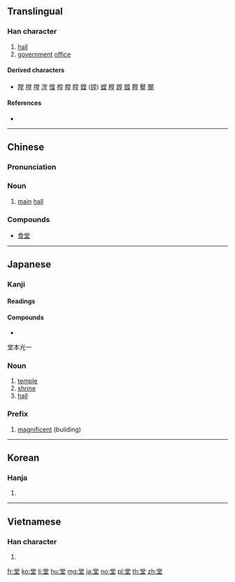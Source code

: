 ==Translingual==
{{Han etyl}}

===Han character===
{{Han char|rn=32|rad=土|as=08|sn=11|four=90104|canj=FBRG|ids=⿱尚土}}

# [[hall]]
# [[government]] [[office]]

====Derived characters====
* [[隚]] [[摚]] [[嘡]] [[漟]] [[憆]] [[樘]] [[膛]] [[瞠]] [[鏜]] ([[镗]]) [[螳]] [[糛]] [[蹚]] [[饄]] [[鞺]] [[鼞]] [[闛]]

====References====
* {{Han ref|kx=0231.230|dkj=05207|dj=0469.020|hdz=10452.140|uh=5802}}

----

==Chinese==
{{zh-forms}}

===Pronunciation===
{{zh-pron
|m=táng
|c=tong4
|mn=tông
|mc=y
|oc=y
|ma=
|cat=n
}}

===Noun===
{{zh-noun|mw=間}}

# [[main]] [[hall]]

===Compounds===
* [[食堂]]

----

==Japanese==

===Kanji===
{{ja-kanji|grade=4|rs=土08}}

====Readings====
{{ja-readings|goon=[[どう]] (dō)|kanon=[[とう]] (tō)|kun=[[たかどの]] (takadono), [[すまい]] (sumai)}}

====Compounds====
* {{ja-r|食堂|しょくどう|gloss=[[cafeteria]], [[dining room]]}}

堂本光一

===Noun===
{{ja-noun|どう}}

# [[temple]]
# [[shrine]]
# [[hall]]

===Prefix===
{{ja-pos|prefix|どう}}

# [[magnificent]] (building)

----

==Korean==

===Hanja===
{{ko-hanja|hangeul=당|rv=dang|mr=tang}}

# {{defn|lang=ko|sort=土08}}

----

==Vietnamese==

===Han character===
{{vi-hantu|[[đường]], [[chân]], [[đoàng]]|rs=土08}}

# {{defn|lang=vi|sort=土08}}

[[fr:堂]]
[[ko:堂]]
[[li:堂]]
[[hu:堂]]
[[mg:堂]]
[[ja:堂]]
[[no:堂]]
[[pl:堂]]
[[th:堂]]
[[zh:堂]]